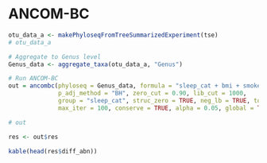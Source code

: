 # ANCOM-BC

```r
otu_data_a <- makePhyloseqFromTreeSummarizedExperiment(tse)
# otu_data_a

# Aggregate to Genus level
Genus_data <- aggregate_taxa(otu_data_a, "Genus")

# Run ANCOM-BC
out = ancombc(phyloseq = Genus_data, formula = "sleep_cat + bmi + smoke + age",
              p_adj_method = "BH", zero_cut = 0.90, lib_cut = 1000,
              group = "sleep_cat", struc_zero = TRUE, neg_lb = TRUE, tol = 1e-5,
              max_iter = 100, conserve = TRUE, alpha = 0.05, global = TRUE)

# out

res <- out$res

kable(head(res$diff_abn))
```

